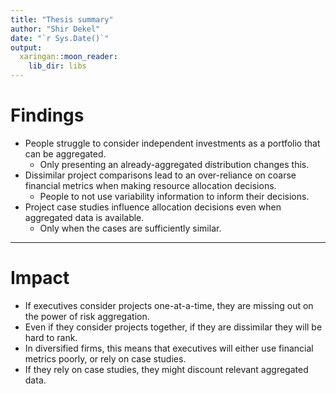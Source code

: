 ```yaml
---
title: "Thesis summary"
author: "Shir Dekel"
date: "`r Sys.Date()`"
output:
  xaringan::moon_reader:
    lib_dir: libs
---
```


# Findings

- People struggle to consider independent investments as a portfolio that can be
  aggregated.
    - Only presenting an already-aggregated distribution changes this.
- Dissimilar project comparisons lead to an over-reliance on coarse financial
  metrics when making resource allocation decisions.
    - People to not use variability information to inform their decisions.
- Project case studies influence allocation decisions even when aggregated data
is available. 
    - Only when the cases are sufficiently similar.

---

# Impact

- If executives consider projects one-at-a-time, they are missing out on the
  power of risk aggregation.
- Even if they consider projects together, if they are dissimilar they will be
  hard to rank.
- In diversified firms, this means that executives will either use financial
  metrics poorly, or rely on case studies.
- If they rely on case studies, they might discount relevant aggregated data.
